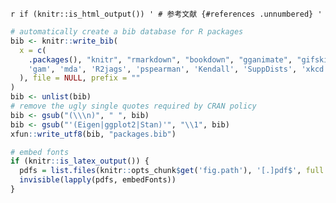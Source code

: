 \backmatter
\printindex

`r if (knitr::is_html_output()) '
# 参考文献 {#references .unnumbered}
'`

```r
# automatically create a bib database for R packages
bib <- knitr::write_bib(
  x = c(
    .packages(), "knitr", "rmarkdown", "bookdown", "gganimate", "gifski",
    'gam', 'mda', 'R2jags', 'pspearman', 'Kendall', 'SuppDists', 'xkcd', 'fontcm'
  ), file = NULL, prefix = ""
)
bib <- unlist(bib)
# remove the ugly single quotes required by CRAN policy
bib <- gsub("(\\\n)", " ", bib)
bib <- gsub("'(Eigen|ggplot2|Stan)'", "\\1", bib)
xfun::write_utf8(bib, "packages.bib")

# embed fonts
if (knitr::is_latex_output()) {
  pdfs = list.files(knitr::opts_chunk$get('fig.path'), '[.]pdf$', full.names = TRUE)
  invisible(lapply(pdfs, embedFonts))
}
```
